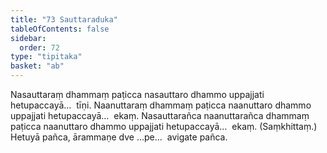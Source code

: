 ```yaml
---
title: "73 Sauttaraduka"
tableOfContents: false
sidebar:
  order: 72
type: "tipitaka"
basket: "ab"
---
```



<DynamicBreadcrumb />

<Division number="92">

<Paragraph number="306">
Nasauttaraṃ dhammaṃ paṭicca nasauttaro dhammo uppajjati hetupaccayā…  tīṇi.
</Paragraph>

<Paragraph number="307">
Naanuttaraṃ dhammaṃ paṭicca naanuttaro dhammo uppajjati hetupaccayā…  ekaṃ.
</Paragraph>

<Paragraph number="308">
Nasauttarañca naanuttarañca dhammaṃ paṭicca naanuttaro dhammo uppajjati hetupaccayā…  ekaṃ. (Saṃkhittaṃ.)
</Paragraph>

<Paragraph number="309">
Hetuyā pañca, ārammaṇe dve …pe…  avigate pañca.
</Paragraph>
</Division>
